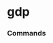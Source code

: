 # gdp


### Commands
<ul className='grid grid-cols-1 md:grid-cols-2 lg:grid-cols-3 xl:grid-cols-4 gap-4 -ml-6'><ReferenceCard
    title="nominal"
    description="Nominal GDP Data."
    url="gdp/nominal"
    command
/><ReferenceCard
    title="forecast"
    description="Forecasted GDP Data."
    url="gdp/forecast"
    command
/><ReferenceCard
    title="real"
    description="Real GDP Data."
    url="gdp/real"
    command
/>
</ul>
